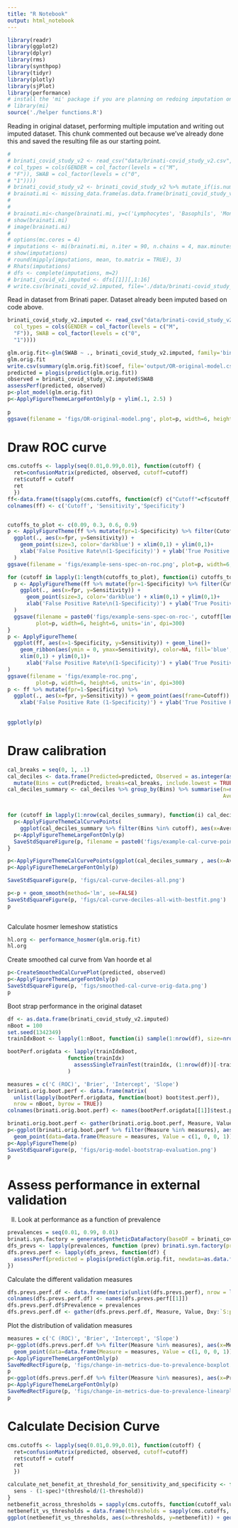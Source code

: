 ```yaml
---
title: "R Notebook"
output: html_notebook
---
```

```r
library(readr)
library(ggplot2)
library(dplyr)
library(rms)
library(synthpop)
library(tidyr)
library(plotly)
library(sjPlot)
library(performance)
# install the 'mi' package if you are planning on redoing imputation on the original dataset. For now the imputed dataset has already been saved
# library(mi)
source('./helper functions.R')
```

Reading in original dataset, performing multiple imputation and writing out imputed dataset. This chunk commented out because we've already done this and saved the resulting file as our starting point.
```r
# 
# brinati_covid_study_v2 <- read_csv("data/brinati-covid_study_v2.csv",
# col_types = cols(GENDER = col_factor(levels = c("M",
# "F")), SWAB = col_factor(levels = c("0",
# "1"))))
# brinati_covid_study_v2 <- brinati_covid_study_v2 %>% mutate_if(is.numeric, .funs = function(x) {x+0.001})
# brainati.mi <- missing_data.frame(as.data.frame(brinati_covid_study_v2), favor_positive = TRUE)
# 
# 
# brainati.mi<-change(brainati.mi, y=c('Lymphocytes', 'Basophils', 'Monocytes','Eosinophils', 'Basophils'), what='type', to='positive-continuous')
# show(brainati.mi)
# image(brainati.mi)
# 
# options(mc.cores = 4)
# imputations <- mi(brainati.mi, n.iter = 90, n.chains = 4, max.minutes = 20) 
# show(imputations)
# round(mipply(imputations, mean, to.matrix = TRUE), 3)
# Rhats(imputations)
# dfs <- complete(imputations, m=2)
# brinati_covid_v2.imputed <- dfs[[1]][,1:16]
# write.csv(brinati_covid_v2.imputed, file='./data/brinati-covid_study_v2_imputed.csv', row.names = FALSE)
```

Read in dataset from Brinati paper. Dataset already been imputed based on code above. 
```r

brinati_covid_study_v2.imputed <- read_csv("data/brinati-covid_study_v2_imputed.csv",
  col_types = cols(GENDER = col_factor(levels = c("M",
  "F")), SWAB = col_factor(levels = c("0",
  "1"))))
```


```r

glm.orig.fit<-glm(SWAB ~ ., brinati_covid_study_v2.imputed, family='binomial')
glm.orig.fit
write.csv(summary(glm.orig.fit)$coef, file='output/OR-original-model.csv', row.names = FALSE)
predicted = plogis(predict(glm.orig.fit))
observed = brinati_covid_study_v2.imputed$SWAB
assessPerf(predicted, observed)
p<-plot_model(glm.orig.fit)
p<-ApplyFigureThemeLargeFontOnly(p + ylim(.1, 2.5) ) 
  
p
ggsave(filename = 'figs/OR-original-model.png', plot=p, width=6, height=6, units='in', dpi=300)
```

# Draw ROC curve
```r
cms.cutoffs <- lapply(seq(0.01,0.99,0.01), function(cutoff) {
  ret=confusionMatrix(predicted, observed, cutoff=cutoff)
  ret$cutoff = cutoff
  ret
  })
ff<-data.frame(t(sapply(cms.cutoffs, function(cf) c("Cutoff"=cf$cutoff, "Sensitivty"=cf$sens, "Specificity"=cf$spec))))
colnames(ff) <- c('Cutoff', 'Sensitivity','Specificity')


cutoffs_to_plot <- c(0.09, 0.3, 0.6, 0.9)
p <- ApplyFigureTheme(ff %>% mutate(fpr=1-Specificity) %>% filter(Cutoff %in% cutoffs_to_plot) %>%
  ggplot(., aes(x=fpr, y=Sensitivity)) + 
    geom_point(size=3, color='darkblue') + xlim(0,1) + ylim(0,1)+
    xlab('False Positive Rate\n(1-Specificity)') + ylab('True Positive Rate\n(Sensitivity)')
  )
ggsave(filename = 'figs/example-sens-spec-on-roc.png', plot=p, width=6, height=6, units='in', dpi=300)

for (cutoff in lapply(1:length(cutoffs_to_plot), function(i) cutoffs_to_plot[1:i])) {
  p <- ApplyFigureTheme(ff %>% mutate(fpr=1-Specificity) %>% filter(Cutoff %in% cutoff) %>%
    ggplot(., aes(x=fpr, y=Sensitivity)) + 
      geom_point(size=3, color='darkblue') + xlim(0,1) + ylim(0,1)+
      xlab('False Positive Rate\n(1-Specificity)') + ylab('True Positive Rate\n(Sensitivity)')
  )
  ggsave(filename = paste0('figs/example-sens-spec-on-roc-', cutoff[length(cutoff)],  '.png'), 
         plot=p, width=6, height=6, units='in', dpi=300)
}
p <- ApplyFigureTheme(
  ggplot(ff, aes(x=1-Specificity, y=Sensitivity)) + geom_line()+ 
    geom_ribbon(aes(ymin = 0, ymax=Sensitivity), color=NA, fill='blue',alpha=0.3) + 
    xlim(0,1) + ylim(0,1)+
      xlab('False Positive Rate\n(1-Specificity)') + ylab('True Positive Rate\n(Sensitivity)') 
)
ggsave(filename = 'figs/example-roc.png', 
         plot=p, width=6, height=6, units='in', dpi=300)
p <- ff %>% mutate(fpr=1-Specificity) %>%
  ggplot(., aes(x=fpr, y=Sensitivity)) + geom_point(aes(frame=Cutoff)) +
    xlab('False Positive Rate (1-Specificity)') + ylab('True Positive Rate\n(Sensitivity)')
  
  
ggplotly(p)
```

# Draw calibration
```r
cal_breaks = seq(0, 1, .1)
cal_deciles <- data.frame(Predicted=predicted, Observed = as.integer(as.character(observed))) %>%
  mutate(Bins = cut(Predicted, breaks=cal_breaks, include.lowest = TRUE))
cal_deciles_summary <- cal_deciles %>% group_by(Bins) %>% summarise(n=n(), Average_Observed = mean(Observed),
                                                                    Average_Predicted=mean(Predicted)) 


for (cutoff in lapply(1:nrow(cal_deciles_summary), function(i) cal_deciles_summary$Bins[1:i])) {
  p<-ApplyFigureThemeCalCurvePoints(
    ggplot(cal_deciles_summary %>% filter(Bins %in% cutoff), aes(x=Average_Predicted, y=Average_Observed)) )
  p<-ApplyFigureThemeLargeFontOnly(p)
  SaveStdSquareFigure(p, filename = paste0('figs/example-cal-curve-points-', cutoff[length(cutoff)],  '.png'))
}

p<-ApplyFigureThemeCalCurvePoints(ggplot(cal_deciles_summary , aes(x=Average_Predicted, y=Average_Observed)) )
p<-ApplyFigureThemeLargeFontOnly(p)

SaveStdSquareFigure(p, 'figs/cal-curve-deciles-all.png')

p<-p + geom_smooth(method='lm', se=FALSE)
SaveStdSquareFigure(p, 'figs/cal-curve-deciles-all-with-bestfit.png')
p
            
```

Calculate hosmer lemeshow statistics
```r

hl.org <- performance_hosmer(glm.orig.fit)
hl.org
```

Create smoothed cal curve from Van hoorde et al
```r
p<-CreateSmoothedCalCurvePlot(predicted, observed)
p<-ApplyFigureThemeLargeFontOnly(p)
SaveStdSquareFigure(p, 'figs/smoothed-cal-curve-orig-data.png')
p
```

Boot strap performance in the original dataset
```r
df <- as.data.frame(brinati_covid_study_v2.imputed)
nBoot = 100
set.seed(1342349)
trainIdxBoot <- lapply(1:nBoot, function(i) sample(1:nrow(df), size=nrow(df), replace=TRUE))

bootPerf.origdata <- lapply(trainIdxBoot, 
                   function(trainIdx) 
                     assessSingleTrainTest(trainIdx, (1:nrow(df))[-trainIdx], df, glm.model = SWAB~ ., outcome.var.name = 'SWAB')
                   ) 

measures = c('C (ROC)', 'Brier', 'Intercept', 'Slope')
brinati.orig.boot.perf <- data.frame(matrix(
  unlist(lapply(bootPerf.origdata, function(boot) boot$test.perf)), 
  nrow = nBoot, byrow = TRUE))
colnames(brinati.orig.boot.perf) <- names(bootPerf.origdata[[1]]$test.perf)

brinati.orig.boot.perf <- gather(brinati.orig.boot.perf, Measure, Value, Dxy:`S:p`, factor_key = TRUE)
p<-ggplot(brinati.orig.boot.perf %>% filter(Measure %in% measures), aes(x=Measure, y=Value,  color=Measure)) + geom_boxplot() +
  geom_point(data=data.frame(Measure = measures, Value = c(1, 0, 0, 1)), size=3, color='blue') + theme_bw()
p<-ApplyFigureTheme(p)
SaveStdSquareFigure(p, 'figs/orig-model-bootstrap-evaluation.png')
p
```

# Assess performance in external validation

II. Look at performance as a function of prevalence
```r
prevalences = seq(0.01, 0.99, 0.01)
brinati.syn.factory = generateSyntheticDataFactory(baseDF = brinati_covid_study_v2.imputed, method = 'boot')
dfs_prevs <- lapply(prevalences, function (prev) brinati.syn.factory(prev = prev))
dfs.prevs.perf <- lapply(dfs_prevs, function(df) {
  assessPerf(predicted = plogis(predict(glm.orig.fit, newdata=as.data.frame(df))), observed = df$SWAB)
})
```

Calculate the different validation measures
```r

dfs.prevs.perf.df <- data.frame(matrix(unlist(dfs.prevs.perf), nrow = length(prevalences), byrow = TRUE))
colnames(dfs.prevs.perf.df) <- names(dfs.prevs.perf[[1]])
dfs.prevs.perf.df$Prevalence = prevalences
dfs.prevs.perf.df <- gather(dfs.prevs.perf.df, Measure, Value, Dxy:`S:p`, factor_key = TRUE)
```

Plot the distribution of validation measures
```r
measures = c('C (ROC)', 'Brier', 'Intercept', 'Slope')
p<-ggplot(dfs.prevs.perf.df %>% filter(Measure %in% measures), aes(x=Measure, y=Value,  color=Measure)) + geom_boxplot() +
  geom_point(data=data.frame(Measure = measures, Value = c(1, 0, 0, 1)), size=3, color='blue') + theme_bw()
p<-ApplyFigureThemeLargeFontOnly(p)
SaveMedRectFigure(p, 'figs/change-in-metrics-due-to-prevalence-boxplot.png')
p
p<-ggplot(dfs.prevs.perf.df %>% filter(Measure %in% measures), aes(x=Prevalence, y=Value,  color=Measure, group=Measure)) + geom_line(size=1.3) + theme_bw()
p<-ApplyFigureThemeLargeFontOnly(p)
SaveMedRectFigure(p, 'figs/change-in-metrics-due-to-prevalence-linearplot.png')
p
```

# Calculate Decision Curve
```r
cms.cutoffs <- lapply(seq(0.01,0.99,0.01), function(cutoff) {
  ret=confusionMatrix(predicted, observed, cutoff=cutoff)
  ret$cutoff = cutoff
  ret
  })

calculate_net_benefit_at_threshold_for_sensitivity_and_specificity <- function(sens, spec, threshold) {
  sens - (1-spec)*(threshold/(1-threshold))
}
netbenefit_across_thresholds = sapply(cms.cutoffs, function(cutoff_values) calculate_net_benefit_at_threshold_for_sensitivity_and_specificity(cutoff_values$sens, cutoff_values$spec, cutoff_values$cutoff))
netbenefit_vs_thresholds = data.frame(thresholds = sapply(cms.cutoffs, function(cutoff_values) cutoff_values$cutoff), netbenefit = netbenefit_across_thresholds)
ggplot(netbenefit_vs_thresholds, aes(x=thresholds, y=netbenefit)) + geom_line() + ylab("Net Benefit") + xlab("Threshold to Act") + theme_bw()
```

